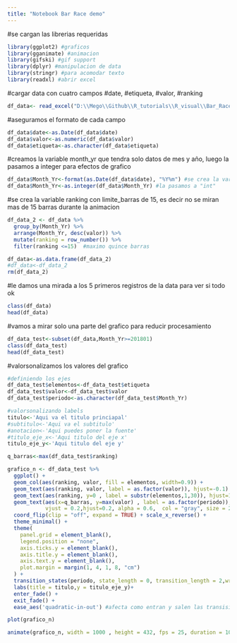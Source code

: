 ```yaml
---
title: "Notebook Bar Race demo"
---
```


#se cargan las librerias requeridas
```r
library(ggplot2) #graficos
library(gganimate) #animacion
library(gifski) #gif support
library(dplyr) #manipulacion de data
library(stringr) #para acomodar texto
library(readxl) #abrir excel
```


#cargar data con cuatro campos #date, #etiqueta, #valor, #ranking
```r
df_data<- read_excel("D:\\Mego\\Github\\R_tutorials\\R_visual\\Bar_Race_Data.xlsx",col_types = c("date","guess","guess"))
```


#aseguramos el formato de cada campo
```r
df_data$date<-as.Date(df_data$date)
df_data$valor<-as.numeric(df_data$valor)
df_data$etiqueta<-as.character(df_data$etiqueta)
```


#creamos la variable month_yr que tendra solo datos de mes y año, luego la pasamos a integer para efectos de grafico
```r
df_data$Month_Yr<-format(as.Date(df_data$date), "%Y%m") #se crea la variable en formato "chr"
df_data$Month_Yr<-as.integer(df_data$Month_Yr) #la pasamos a "int"
```

#se crea la variable ranking con limite_barras de 15, es decir no se miran mas de 15 barras durante la animacion
```r
df_data_2 <- df_data %>%
  group_by(Month_Yr) %>%
  arrange(Month_Yr, desc(valor)) %>%
  mutate(ranking = row_number()) %>%
  filter(ranking <=15)  #maximo quince barras

df_data<-as.data.frame(df_data_2)
#df_data<-df_data_2
rm(df_data_2)
```


#le damos una mirada a los 5 primeros registros de la data para ver si todo ok
```r
class(df_data)
head(df_data)
```

#vamos a mirar solo una parte del grafico para reducir procesamiento
```r
df_data_test<-subset(df_data,Month_Yr>=201801)
class(df_data_test)
head(df_data_test)
```


#valorsonalizamos los valores del grafico
```r

#definiendo los ejes
df_data_test$elementos<-df_data_test$etiqueta
df_data_test$valor<-df_data_test$valor
df_data_test$periodo<-as.character(df_data_test$Month_Yr)

#valorsonalizando labels
titulo<-'Aqui va el titulo princiapal'
#subtitulo<-'Aqui va el subtitulo'
#anotacion<-'Aqui puedes poner la fuente'
#titulo_eje_x<-'Aqui titulo del eje x'
titulo_eje_y<-'Aqui titulo del eje y'

q_barras<-max(df_data_test$ranking)
```


```r
grafico_n <- df_data_test %>%
  ggplot() +
  geom_col(aes(ranking, valor, fill = elementos, width=0.9)) +
  geom_text(aes(ranking, valor, label = as.factor(valor)), hjust=-0.1) +
  geom_text(aes(ranking, y=0 , label = substr(elementos,1,30)), hjust=1.1) +
  geom_text(aes(x=q_barras, y=max(valor) , label = as.factor(periodo)),
            vjust = 0.2,hjust=0.2, alpha = 0.6,  col = "gray", size = 20) +
  coord_flip(clip = "off", expand = TRUE) + scale_x_reverse() +
  theme_minimal() + 
  theme(
    panel.grid = element_blank(), 
    legend.position = "none",
    axis.ticks.y = element_blank(),
    axis.title.y = element_blank(),
    axis.text.y = element_blank(),
    plot.margin = margin(1, 4, 1, 8, "cm")
  ) +
  transition_states(periodo, state_length = 0, transition_length = 2,wrap=FALSE) +  #wrap evita q el primer estado vaya al final
  labs(title = titulo,y = titulo_eje_y)+
  enter_fade() +
  exit_fade() + 
  ease_aes('quadratic-in-out') #afecta como entran y salen las transisiones.
```

```r
plot(grafico_n)
```


```r
animate(grafico_n, width = 1000 , height = 432, fps = 25, duration = 10, rewind = FALSE)
```



